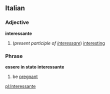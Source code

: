 ==Italian==
===Adjective===
'''interessante'''

#(''present participle of [[interessare]]'') [[interesting]]

===Phrase===
'''essere in stato interessante'''

# be [[pregnant]]

[[pl:Interessante]]